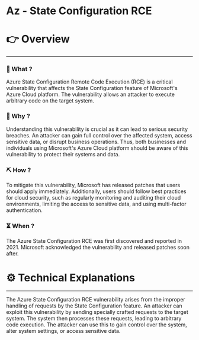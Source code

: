 # Az - State Configuration RCE


# 👉 Overview

---

### 👀 What ?

Azure State Configuration Remote Code Execution (RCE) is a critical vulnerability that affects the State Configuration feature of Microsoft's Azure Cloud platform. The vulnerability allows an attacker to execute arbitrary code on the target system.


### 🧐 Why ?

Understanding this vulnerability is crucial as it can lead to serious security breaches. An attacker can gain full control over the affected system, access sensitive data, or disrupt business operations. Thus, both businesses and individuals using Microsoft's Azure Cloud platform should be aware of this vulnerability to protect their systems and data.


### ⛏️ How ?

To mitigate this vulnerability, Microsoft has released patches that users should apply immediately. Additionally, users should follow best practices for cloud security, such as regularly monitoring and auditing their cloud environments, limiting the access to sensitive data, and using multi-factor authentication.


### ⏳ When ?

The Azure State Configuration RCE was first discovered and reported in 2021. Microsoft acknowledged the vulnerability and released patches soon after.


# ⚙️ Technical Explanations

---

The Azure State Configuration RCE vulnerability arises from the improper handling of requests by the State Configuration feature. An attacker can exploit this vulnerability by sending specially crafted requests to the target system. The system then processes these requests, leading to arbitrary code execution. The attacker can use this to gain control over the system, alter system settings, or access sensitive data.

